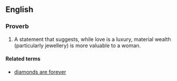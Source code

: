 ==English==

===Proverb===
{{head|en|proverb|head=[[diamond]]s are a [[girl|girl's]] [[best]] [[friend]]}}

# A statement that suggests, while love is a luxury, material wealth (particularly jewellery) is more valuable to a woman.

====Related terms====
* [[diamonds are forever]]